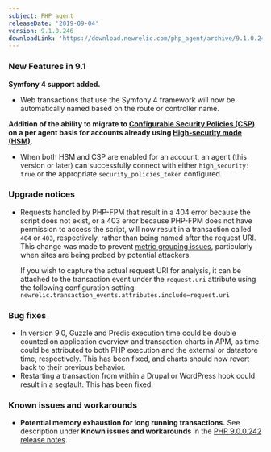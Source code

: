 ```yaml
---
subject: PHP agent
releaseDate: '2019-09-04'
version: 9.1.0.246
downloadLink: 'https://download.newrelic.com/php_agent/archive/9.1.0.246/'
---
```


### New Features in 9.1

**Symfony 4 support added.**

* Web transactions that use the Symfony 4 framework will now be automatically named based on the route or controller name.

**Addition of the ability to migrate to [Configurable Security Policies (CSP)](https://docs.newrelic.com/docs/agents/manage-apm-agents/configuration/enable-configurable-security-policies) on a per agent basis for accounts already using [High-security mode (HSM)](https://docs.newrelic.com/docs/agents/manage-apm-agents/configuration/high-security-mode).**

* When both HSM and CSP are enabled for an account, an agent (this version or later) can successfully connect with either `high_security: true` or the appropriate `security_policies_token` configured.

### Upgrade notices

* Requests handled by PHP-FPM that result in a 404 error because the script does not exist, or a 403 error because PHP-FPM does not have permission to access the script, will now result in a transaction called `404` or `403`, respectively, rather than being named after the request URI. This change was made to prevent [metric grouping issues](https://docs.newrelic.com/docs/agents/manage-apm-agents/troubleshooting/metric-grouping-issues), particularly when sites are being probed by potential attackers.

  If you wish to capture the actual request URI for analysis, it can be attached to the transaction event under the `request.uri` attribute using the following configuration setting: `newrelic.transaction_events.attributes.include=request.uri`

### Bug fixes

* In version 9.0, Guzzle and Predis execution time could be double counted on application overview and transaction charts in APM, as time could be attributed to both PHP execution and the external or datastore time, respectively. This has been fixed, and charts should now revert back to their previous behavior.
* Restarting a transaction from within a Drupal or WordPress hook could result in a segfault. This has been fixed.

### Known issues and workarounds

* **Potential memory exhaustion for long running transactions.** See description under **Known issues and workarounds** in the [PHP 9.0.0.242 release notes](https://docs.newrelic.com/docs/release-notes/agent-release-notes/php-release-notes/php-agent-900242).
